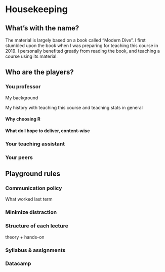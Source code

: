 # Housekeeping {-}

## What's with the name? {-}

The material is largely based on a book called "Modern Dive". 
<!-- may expand the list of inspirations -->
I first stumbled upon the book 
when I was preparing for teaching this course in 2019. 
I personally benefited greatly from reading the book, 
and teaching a course using its material.

## Who are the players? {-}

### You professor {-}

My background

My history with teaching this course and teaching stats in general

#### Why choosing R {-}

#### What do I hope to deliver, content-wise {-}

<!-- stats vs. data science 
see "What we hope you will learn from this hope in Preface"
A modified version:
Experience the life cycle of a data analysis pipeline 
from raw data to meaninful narration, ready for readers 
of various background. This entails: 
- data wrangling (maybe a different term is better)
- Apply appropriate model to the data
- "decode" output filled with technical jargons, interpret results, make inferences
- Learn how to use R to turn the process reproducible
There are more minor objectives, but these should give a high-level overview

Elaborate on reproducible research
-->

### Your teaching assistant {-}

### Your peers {-}

## Playground rules {-}

### Communication policy {-}

What worked last term

### Minimize distraction {-}

### Structure of each lecture {-}

theory + hands-on


### Syllabus & assignments {-}


### Datacamp {-}

